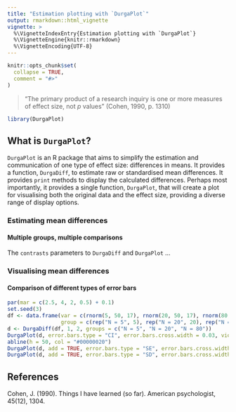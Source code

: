 ```yaml
---
title: "Estimation plotting with `DurgaPlot`"
output: rmarkdown::html_vignette
vignette: >
  %\VignetteIndexEntry{Estimation plotting with `DurgaPlot`}
  %\VignetteEngine{knitr::rmarkdown}
  %\VignetteEncoding{UTF-8}
---
```


```r
knitr::opts_chunk$set(
  collapse = TRUE,
  comment = "#>"
)
```

> “The primary product of a research inquiry is one or more measures of effect size, not _p_ values” (Cohen, 1990, p. 1310)

```r
library(DurgaPlot)
```

## What is `DurgaPlot`?

`DurgaPlot` is an R package that aims to simplify the estimation and communication of one type of effect size: differences in means. It provides a function, `DurgaDiff`, to estimate raw or standardised mean differences. It provides `print` methods to display the calculated differences. Perhaps most importantly, it provides a single function, `DurgaPlot`, that will create a plot for visualising both the original data and the effect size, providing a diverse range of display options.



### Estimating mean differences

#### Multiple groups, multiple comparisons

The `contrasts` parameters to `DurgaDiff` and `DurgaPlot` ...

### Visualising mean differences

#### Comparison of different types of error bars

```r
par(mar = c(2.5, 4, 2, 0.5) + 0.1)
set.seed(3)
df <- data.frame(var = c(rnorm(5, 50, 17), rnorm(20, 50, 17), rnorm(80, 50, 17)),
                 group = c(rep("N = 5", 5), rep("N = 20", 20), rep("N = 80", 80)))
d <- DurgaDiff(df, 1, 2, groups = c("N = 5", "N = 20", "N = 80"))
DurgaPlot(d, error.bars.type = "CI", error.bars.cross.width = 0.03, violin = FALSE, points.method = "jitter", central.tendency.dx = .2, ef.size = FALSE, central.tendency.params = list(cex = 1), main = "Error bar types: CI, SE, SD", left.ylab = "Dependent variable")
abline(h = 50, col = "#00000020")
DurgaPlot(d, add = TRUE, error.bars.type = "SE", error.bars.cross.width = 0.03, violin = FALSE, points = FALSE, central.tendency.dx = .3, ef.size = FALSE, central.tendency.params = list(cex = 1))
DurgaPlot(d, add = TRUE, error.bars.type = "SD", error.bars.cross.width = 0.03, violin = FALSE, points = FALSE, central.tendency.dx = .4, ef.size = FALSE, central.tendency.params = list(cex = 1))

```


## References

Cohen, J. (1990). Things I have learned (so far). American psychologist, 45(12), 1304. 
